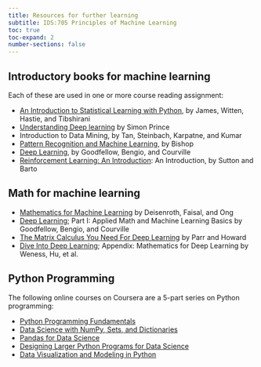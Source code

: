```yaml
---
title: Resources for further learning
subtitle: IDS:705 Principles of Machine Learning
toc: true
toc-expand: 2
number-sections: false
---
```


## Introductory books for machine learning

Each of these are used in one or more course reading assignment:

- [An Introduction to Statistical Learning with Python](https://www.statlearning.com/), by James, Witten, Hastie, and Tibshirani
- [Understanding Deep learning](https://udlbook.github.io/udlbook/) by Simon Prince
- Introduction to Data Mining, by Tan, Steinbach, Karpatne, and Kumar
- [Pattern Recognition and Machine Learning](https://www.microsoft.com/en-us/research/publication/pattern-recognition-machine-learning/), by Bishop
- [Deep Learning](https://www.deeplearningbook.org/), by Goodfellow, Bengio, and Courville
- [Reinforcement Learning: An Introduction](http://incompleteideas.net/book/the-book-2nd.html): An Introduction, by Sutton and Barto

## Math for machine learning
- [Mathematics for Machine Learning](https://mml-book.github.io/book/mml-book.pdf) by Deisenroth, Faisal, and Ong
- [Deep Learning](https://www.deeplearningbook.org/); Part I: Applied Math and Machine Learning Basics by Goodfellow, Bengio, and Courville
- [The Matrix Calculus You Need For Deep Learning](https://arxiv.org/pdf/1802.01528.pdf) by Parr and Howard
- [Dive Into Deep Learning](https://d2l.ai/chapter_appendix-mathematics-for-deep-learning/index.html); Appendix: Mathematics for Deep Learning by Weness, Hu, et al.

## Python Programming
The following online courses on Coursera are a 5-part series on Python programming:

- [Python Programming Fundamentals](https://www.coursera.org/learn/python-programming-fundamentals/)
- [Data Science with NumPy, Sets, and Dictionaries](https://www.coursera.org/learn/numpy-data-science/)
- [Pandas for Data Science](https://www.coursera.org/learn/pandas-data-science/)
- [Designing Larger Python Programs for Data Science](https://www.coursera.org/learn/python-design-for-data-science/)
- [Data Visualization and Modeling in Python](https://www.coursera.org/learn/python-data-modeling/)
